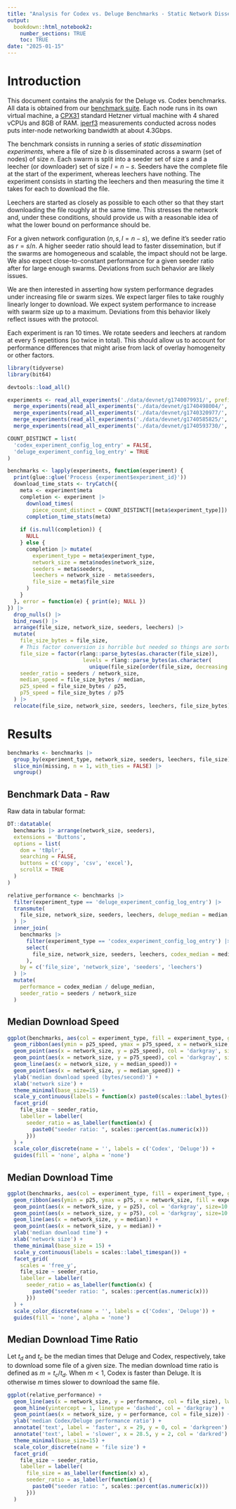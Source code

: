 ```yaml
---
title: "Analysis for Codex vs. Deluge Benchmarks - Static Network Dissemination Experiment"
output:
  bookdown::html_notebook2:
    number_sections: TRUE
    toc: TRUE
date: "2025-01-15"
---
```


# Introduction

This document contains the analysis for the Deluge vs. Codex benchmarks. All data is obtained from our [benchmark suite](https://github.com/codex-storage/bittorrent-benchmarks/).
Each node runs in its own virtual machine, a [CPX31](https://www.hetzner.com/cloud) standard Hetzner virtual machine with $4$ shared vCPUs and $8\text{GB}$ of RAM. [iperf3](https://iperf.fr/) measurements conducted across nodes puts inter-node networking bandwidth at about $4.3\text{Gbps}$.

The benchmark consists in running a series of _static dissemination experiments_, where a file of size $b$ is disseminated across a swarm (set of nodes) of size $n$. Each swarm is split into a seeder set of size $s$ and a leecher (or downloader) set of size $l = n - s$. Seeders have the complete file at the start of the experiment, whereas leechers have nothing. The experiment consists in starting the leechers and then measuring the time it takes for each to download the file.

Leechers are started as closely as possible to each other so that they start downloading the file roughly at the same time. This stresses the network and, under these conditions,
 should provide us with a reasonable idea of what the lower bound on performance should be.

For a given network configuration $(n, s, l = n - s)$, we define it's seeder ratio as $r = s / n$. A higher seeder ratio should lead to faster dissemination, but if the swarms are homogeneous and scalable, the impact should not be large. We also expect close-to-constant performance for a given seeder ratio after for large enough swarms. Deviations from such behavior are likely issues.

We are then interested in asserting how system performance degrades under increasing file or swarm sizes. We expect larger files to take roughly linearly longer to download. We expect system performance to increase with swarm size up to a maximum. Deviations from this behavior likely reflect issues with the protocol.

Each experiment is ran $10$ times. We rotate seeders and leechers at random at every $5$ repetitions (so twice in total). This should allow us to account for performance differences that might arise from lack of overlay homogeneity or other factors.

```r
library(tidyverse)
library(bit64)

devtools::load_all()
```

```r
experiments <- read_all_experiments('./data/devnet/g1740079931/', prefix='codex.') |>
  merge_experiments(read_all_experiments('./data/devnet/g1740498004/', prefix='codex.r1.')) |>
  merge_experiments(read_all_experiments('./data/devnet/g1740320977/', prefix='deluge.')) |>
  merge_experiments(read_all_experiments('./data/devnet/g1740585825/', prefix='deluge.r1.')) |>
  merge_experiments(read_all_experiments('./data/devnet/g1740593730/', prefix='deluge.r2'))
```

```r
COUNT_DISTINCT = list(
  'codex_experiment_config_log_entry' = FALSE,
  'deluge_experiment_config_log_entry' = TRUE
)
```

```r
benchmarks <- lapply(experiments, function(experiment) {
  print(glue::glue('Process {experiment$experiment_id}'))
  download_time_stats <- tryCatch({
    meta <- experiment$meta
    completion <- experiment |>
      download_times(
        piece_count_distinct = COUNT_DISTINCT[[meta$experiment_type]]) |>
      completion_time_stats(meta)
    
    if (is.null(completion)) {
      NULL
    } else {
      completion |> mutate(
        experiment_type = meta$experiment_type,
        network_size = meta$nodes$network_size,
        seeders = meta$seeders,
        leechers = network_size - meta$seeders,
        file_size = meta$file_size
      )
    }
  }, error = function(e) { print(e); NULL })
}) |> 
  drop_nulls() |>
  bind_rows() |>
  arrange(file_size, network_size, seeders, leechers) |>
  mutate(
    file_size_bytes = file_size,
    # This factor conversion is horrible but needed so things are sorted properly in the plot.
    file_size = factor(rlang::parse_bytes(as.character(file_size)),
                        levels = rlang::parse_bytes(as.character(
                          unique(file_size[order(file_size, decreasing = TRUE)])))),
    seeder_ratio = seeders / network_size,
    median_speed = file_size_bytes / median,
    p25_speed = file_size_bytes / p25,
    p75_speed = file_size_bytes / p75
  ) |>
  relocate(file_size, network_size, seeders, leechers, file_size_bytes)
```

# Results

```r
benchmarks <- benchmarks |>
  group_by(experiment_type, network_size, seeders, leechers, file_size) |>
  slice_min(missing, n = 1, with_ties = FALSE) |>
  ungroup()
```

## Benchmark Data - Raw

Raw data in tabular format:

```r
DT::datatable(
  benchmarks |> arrange(network_size, seeders),
  extensions = 'Buttons',
  options = list(
    dom = 'tBplr',
    searching = FALSE,
    buttons = c('copy', 'csv', 'excel'),
    scrollX = TRUE
  )
)
```

```r
relative_performance <- benchmarks |>
  filter(experiment_type == 'deluge_experiment_config_log_entry') |>
  transmute(
    file_size, network_size, seeders, leechers, deluge_median = median,
  ) |>
  inner_join(
    benchmarks |> 
      filter(experiment_type == 'codex_experiment_config_log_entry') |>
      select(
        file_size, network_size, seeders, leechers, codex_median = median
      ),
    by = c('file_size', 'network_size', 'seeders', 'leechers')
  ) |>
  mutate(
    performance = codex_median / deluge_median,
    seeder_ratio = seeders / network_size
  )
```

## Median Download Speed

```r
ggplot(benchmarks, aes(col = experiment_type, fill = experiment_type, group = experiment_type)) +
  geom_ribbon(aes(ymin = p25_speed, ymax = p75_speed, x = network_size, fill = experiment_type, alpha = 0.5), col = 'lightgray') +
  geom_point(aes(x = network_size, y = p25_speed), col = 'darkgray', size=10.0, shape='-') +
  geom_point(aes(x = network_size, y = p75_speed), col = 'darkgray', size=10.0, shape='-') +
  geom_line(aes(x = network_size, y = median_speed)) +
  geom_point(aes(x = network_size, y = median_speed)) +
  ylab('median download speed (bytes/second)') +
  xlab('network size') +
  theme_minimal(base_size=15) +
  scale_y_continuous(labels = function(x) paste0(scales::label_bytes()(x), '/s')) +
  facet_grid(
    file_size ~ seeder_ratio,
    labeller = labeller(
      seeder_ratio = as_labeller(function(x) {
        paste0("seeder ratio: ", scales::percent(as.numeric(x)))
      }))
  ) +
  scale_color_discrete(name = '', labels = c('Codex', 'Deluge')) +
  guides(fill = 'none', alpha = 'none')
```

## Median Download Time


```r
ggplot(benchmarks, aes(col = experiment_type, fill = experiment_type, group = experiment_type)) +
  geom_ribbon(aes(ymin = p25, ymax = p75, x = network_size, fill = experiment_type, alpha = 0.5), col = 'lightgray') +
  geom_point(aes(x = network_size, y = p25), col = 'darkgray', size=10.0, shape='-') +
  geom_point(aes(x = network_size, y = p75), col = 'darkgray', size=10.0, shape='-') +
  geom_line(aes(x = network_size, y = median)) +
  geom_point(aes(x = network_size, y = median)) +
  ylab('median download time') +
  xlab('network size') +
  theme_minimal(base_size = 15) +
  scale_y_continuous(labels = scales::label_timespan()) +
  facet_grid(
    scales = 'free_y',
    file_size ~ seeder_ratio,
    labeller = labeller(
      seeder_ratio = as_labeller(function(x) {
        paste0("seeder ratio: ", scales::percent(as.numeric(x)))
      }))
  ) +
  scale_color_discrete(name = '', labels = c('Codex', 'Deluge')) +
  guides(fill = 'none', alpha = 'none')
```

## Median Download Time Ratio

Let $t_d$ and $t_c$ be the median times that Deluge and Codex, respectively, take to download some file of a given size. The median download time ratio is defined as $m = t_c / t_d$.
When $m < 1$, Codex is faster than Deluge. It is otherwise $m$ times slower to download the same file.

```r
ggplot(relative_performance) +
  geom_line(aes(x = network_size, y = performance, col = file_size), lwd=1) +
  geom_hline(yintercept = 1, linetype = 'dashed', col = 'darkgray') +
  geom_point(aes(x = network_size, y = performance, col = file_size)) +
  ylab('median Codex/Deluge performance ratio') +
  annotate('text', label = 'faster', x = 29, y = 0, col = 'darkgreen') +
  annotate('text', label = 'slower', x = 28.5, y = 2, col = 'darkred') +
  theme_minimal(base_size=15) +
  scale_color_discrete(name = 'file size') +
  facet_grid(
    file_size ~ seeder_ratio,
    labeller = labeller(
      file_size = as_labeller(function(x) x),
      seeder_ratio = as_labeller(function(x) {
        paste0("seeder ratio: ", scales::percent(as.numeric(x)))
      }))
  )
```
